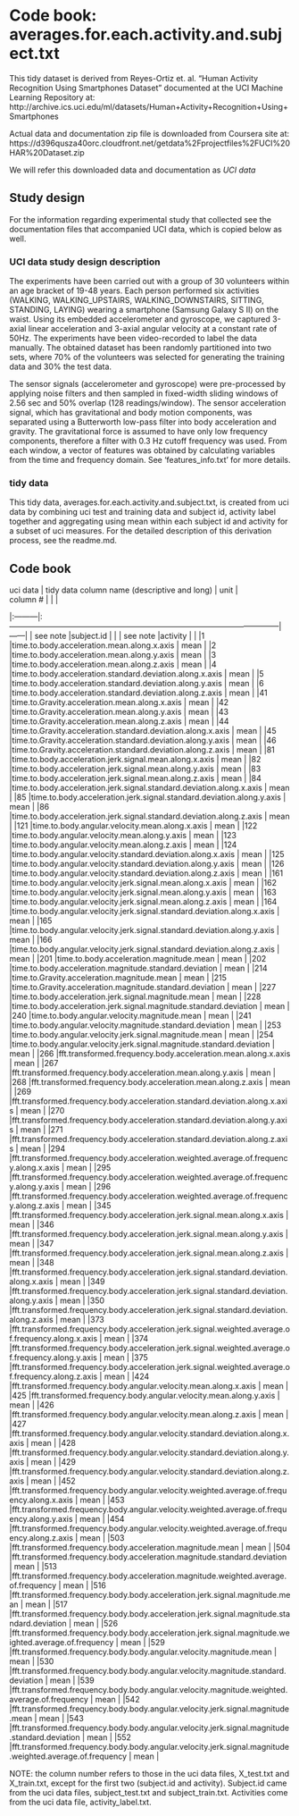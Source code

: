 # Code book: averages.for.each.activity.and.subject.txt

This tidy dataset is derived from Reyes-Ortiz et. al. "Human
Activity Recognition Using Smartphones Dataset" documented
at the UCI Machine Learning Repository at:
http://archive.ics.uci.edu/ml/datasets/Human+Activity+Recognition+Using+Smartphones

Actual data and documentation zip file is downloaded from
Coursera site at:
https://d396qusza40orc.cloudfront.net/getdata%2Fprojectfiles%2FUCI%20HAR%20Dataset.zip

We will refer this downloaded data and documentation as *UCI data*

## Study design

For the information regarding experimental study that collected see the documentation files
that accompanied UCI data, which is copied below as well.

### UCI data study design description

The experiments have been carried out with a group of 30 volunteers within an
age bracket of 19-48 years. Each person performed six activities (WALKING,
WALKING_UPSTAIRS, WALKING_DOWNSTAIRS, SITTING, STANDING, LAYING) wearing a
smartphone (Samsung Galaxy S II) on the waist. Using its embedded accelerometer
and gyroscope, we captured 3-axial linear acceleration and 3-axial angular
velocity at a constant rate of 50Hz. The experiments have been video-recorded
to label the data manually. The obtained dataset has been randomly partitioned
into two sets, where 70% of the volunteers was selected for generating the
training data and 30% the test data. 

The sensor signals (accelerometer and gyroscope) were pre-processed by applying
noise filters and then sampled in fixed-width sliding windows of 2.56 sec and
50% overlap (128 readings/window). The sensor acceleration signal, which has
gravitational and body motion components, was separated using a Butterworth
low-pass filter into body acceleration and gravity. The gravitational force is
assumed to have only low frequency components, therefore a filter with 0.3 Hz
cutoff frequency was used. From each window, a vector of features was obtained
by calculating variables from the time and frequency domain. See
'features_info.txt' for more details. 

### tidy data

This tidy data, averages.for.each.activity.and.subject.txt, is created from
uci data by combining uci test and training data and subject id, activity
label together and aggregating using mean within each subject id and activity
for a subset of uci measures. For the detailed description of this derivation
process, see the readme.md.

## Code book

| uci data | tidy data column name (descriptive and long)                                                            | unit |
| column # |                                                                                                         |      |
|:---------|:--------------------------------------------------------------------------------------------------------|------|
| see note |subject.id                                                                                               |      |
| see note |activity                                                                                                 |      |
|1         |time.to.body.acceleration.mean.along.x.axis                                                              | mean |
|2         |time.to.body.acceleration.mean.along.y.axis                                                              | mean |
|3         |time.to.body.acceleration.mean.along.z.axis                                                              | mean |
|4         |time.to.body.acceleration.standard.deviation.along.x.axis                                                | mean |
|5         |time.to.body.acceleration.standard.deviation.along.y.axis                                                | mean |
|6         |time.to.body.acceleration.standard.deviation.along.z.axis                                                | mean |
|41        |time.to.Gravity.acceleration.mean.along.x.axis                                                           | mean |
|42        |time.to.Gravity.acceleration.mean.along.y.axis                                                           | mean |
|43        |time.to.Gravity.acceleration.mean.along.z.axis                                                           | mean |
|44        |time.to.Gravity.acceleration.standard.deviation.along.x.axis                                             | mean |
|45        |time.to.Gravity.acceleration.standard.deviation.along.y.axis                                             | mean |
|46        |time.to.Gravity.acceleration.standard.deviation.along.z.axis                                             | mean |
|81        |time.to.body.acceleration.jerk.signal.mean.along.x.axis                                                  | mean |
|82        |time.to.body.acceleration.jerk.signal.mean.along.y.axis                                                  | mean |
|83        |time.to.body.acceleration.jerk.signal.mean.along.z.axis                                                  | mean |
|84        |time.to.body.acceleration.jerk.signal.standard.deviation.along.x.axis                                    | mean |
|85        |time.to.body.acceleration.jerk.signal.standard.deviation.along.y.axis                                    | mean |
|86        |time.to.body.acceleration.jerk.signal.standard.deviation.along.z.axis                                    | mean |
|121       |time.to.body.angular.velocity.mean.along.x.axis                                                          | mean |
|122       |time.to.body.angular.velocity.mean.along.y.axis                                                          | mean |
|123       |time.to.body.angular.velocity.mean.along.z.axis                                                          | mean |
|124       |time.to.body.angular.velocity.standard.deviation.along.x.axis                                            | mean |
|125       |time.to.body.angular.velocity.standard.deviation.along.y.axis                                            | mean |
|126       |time.to.body.angular.velocity.standard.deviation.along.z.axis                                            | mean |
|161       |time.to.body.angular.velocity.jerk.signal.mean.along.x.axis                                              | mean |
|162       |time.to.body.angular.velocity.jerk.signal.mean.along.y.axis                                              | mean |
|163       |time.to.body.angular.velocity.jerk.signal.mean.along.z.axis                                              | mean |
|164       |time.to.body.angular.velocity.jerk.signal.standard.deviation.along.x.axis                                | mean |
|165       |time.to.body.angular.velocity.jerk.signal.standard.deviation.along.y.axis                                | mean |
|166       |time.to.body.angular.velocity.jerk.signal.standard.deviation.along.z.axis                                | mean |
|201       |time.to.body.acceleration.magnitude.mean                                                                 | mean |
|202       |time.to.body.acceleration.magnitude.standard.deviation                                                   | mean |
|214       |time.to.Gravity.acceleration.magnitude.mean                                                              | mean |
|215       |time.to.Gravity.acceleration.magnitude.standard.deviation                                                | mean |
|227       |time.to.body.acceleration.jerk.signal.magnitude.mean                                                     | mean |
|228       |time.to.body.acceleration.jerk.signal.magnitude.standard.deviation                                       | mean |
|240       |time.to.body.angular.velocity.magnitude.mean                                                             | mean |
|241       |time.to.body.angular.velocity.magnitude.standard.deviation                                               | mean |
|253       |time.to.body.angular.velocity.jerk.signal.magnitude.mean                                                 | mean |
|254       |time.to.body.angular.velocity.jerk.signal.magnitude.standard.deviation                                   | mean |
|266       |fft.transformed.frequency.body.acceleration.mean.along.x.axis                                            | mean |
|267       |fft.transformed.frequency.body.acceleration.mean.along.y.axis                                            | mean |
|268       |fft.transformed.frequency.body.acceleration.mean.along.z.axis                                            | mean |
|269       |fft.transformed.frequency.body.acceleration.standard.deviation.along.x.axis                              | mean |
|270       |fft.transformed.frequency.body.acceleration.standard.deviation.along.y.axis                              | mean |
|271       |fft.transformed.frequency.body.acceleration.standard.deviation.along.z.axis                              | mean |
|294       |fft.transformed.frequency.body.acceleration.weighted.average.of.frequency.along.x.axis                   | mean |
|295       |fft.transformed.frequency.body.acceleration.weighted.average.of.frequency.along.y.axis                   | mean |
|296       |fft.transformed.frequency.body.acceleration.weighted.average.of.frequency.along.z.axis                   | mean |
|345       |fft.transformed.frequency.body.acceleration.jerk.signal.mean.along.x.axis                                | mean |
|346       |fft.transformed.frequency.body.acceleration.jerk.signal.mean.along.y.axis                                | mean |
|347       |fft.transformed.frequency.body.acceleration.jerk.signal.mean.along.z.axis                                | mean |
|348       |fft.transformed.frequency.body.acceleration.jerk.signal.standard.deviation.along.x.axis                  | mean |
|349       |fft.transformed.frequency.body.acceleration.jerk.signal.standard.deviation.along.y.axis                  | mean |
|350       |fft.transformed.frequency.body.acceleration.jerk.signal.standard.deviation.along.z.axis                  | mean |
|373       |fft.transformed.frequency.body.acceleration.jerk.signal.weighted.average.of.frequency.along.x.axis       | mean |
|374       |fft.transformed.frequency.body.acceleration.jerk.signal.weighted.average.of.frequency.along.y.axis       | mean |
|375       |fft.transformed.frequency.body.acceleration.jerk.signal.weighted.average.of.frequency.along.z.axis       | mean |
|424       |fft.transformed.frequency.body.angular.velocity.mean.along.x.axis                                        | mean |
|425       |fft.transformed.frequency.body.angular.velocity.mean.along.y.axis                                        | mean |
|426       |fft.transformed.frequency.body.angular.velocity.mean.along.z.axis                                        | mean |
|427       |fft.transformed.frequency.body.angular.velocity.standard.deviation.along.x.axis                          | mean |
|428       |fft.transformed.frequency.body.angular.velocity.standard.deviation.along.y.axis                          | mean |
|429       |fft.transformed.frequency.body.angular.velocity.standard.deviation.along.z.axis                          | mean |
|452       |fft.transformed.frequency.body.angular.velocity.weighted.average.of.frequency.along.x.axis               | mean |
|453       |fft.transformed.frequency.body.angular.velocity.weighted.average.of.frequency.along.y.axis               | mean |
|454       |fft.transformed.frequency.body.angular.velocity.weighted.average.of.frequency.along.z.axis               | mean |
|503       |fft.transformed.frequency.body.acceleration.magnitude.mean                                               | mean |
|504       |fft.transformed.frequency.body.acceleration.magnitude.standard.deviation                                 | mean |
|513       |fft.transformed.frequency.body.acceleration.magnitude.weighted.average.of.frequency                      | mean |
|516       |fft.transformed.frequency.body.body.acceleration.jerk.signal.magnitude.mean                              | mean |
|517       |fft.transformed.frequency.body.body.acceleration.jerk.signal.magnitude.standard.deviation                | mean |
|526       |fft.transformed.frequency.body.body.acceleration.jerk.signal.magnitude.weighted.average.of.frequency     | mean |
|529       |fft.transformed.frequency.body.body.angular.velocity.magnitude.mean                                      | mean |
|530       |fft.transformed.frequency.body.body.angular.velocity.magnitude.standard.deviation                        | mean |
|539       |fft.transformed.frequency.body.body.angular.velocity.magnitude.weighted.average.of.frequency             | mean |
|542       |fft.transformed.frequency.body.body.angular.velocity.jerk.signal.magnitude.mean                          | mean |
|543       |fft.transformed.frequency.body.body.angular.velocity.jerk.signal.magnitude.standard.deviation            | mean |
|552       |fft.transformed.frequency.body.body.angular.velocity.jerk.signal.magnitude.weighted.average.of.frequency | mean |

NOTE: the column number refers to those in the uci data files, X_test.txt and X_train.txt, except for the first two
(subject.id and activity). Subject.id came from the uci data files, subject_test.txt and subject_train.txt.
Activities come from the uci data file, activity_label.txt.

